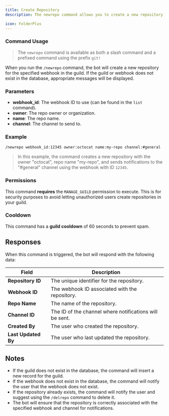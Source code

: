 ```yaml
---
title: Create Repository
description: The newrepo command allows you to create a new repository for a webhook in a guild for sending GitHub notifications. This command is useful for setting up repositories to receive GitHub events in your Discord server.

icon: FolderPlus
---
```


### Command Usage
> The `newrepo` command is available as both a slash command and a prefixed command using the prefix `git!`

When you run the `/newrepo` command, the bot will create a new repository for the specified webhook in the guild. If the guild or webhook does not exist in the database, appropriate messages will be displayed.

### Parameters

- **webhook_id**: The webhook ID to use (can be found in the `list` command).
- **owner**: The repo owner or organization.
- **name**: The repo name.
- **channel**: The channel to send to.

### Example

```plaintext
/newrepo webhook_id:12345 owner:octocat name:my-repo channel:#general
```

> In this example, the command creates a new repository with the owner "octocat", repo name "my-repo", and sends notifications to the "#general" channel using the webhook with ID `12345`.

### Permissions
This command **requires** the `MANAGE_GUILD` permission to execute. This is for security purposes to avoid letting unauthorized users create repositories in your guild.

### Cooldown
This command has a **guild cooldown** of 60 seconds to prevent spam.

## Responses
When this command is triggered, the bot will respond with the following data:

| Field             | Description                                                                 |
|-------------------|-----------------------------------------------------------------------------|
| **Repository ID** | The unique identifier for the repository.                                   |
| **Webhook ID**    | The webhook ID associated with the repository.                              |
| **Repo Name**     | The name of the repository.                                                 |
| **Channel ID**    | The ID of the channel where notifications will be sent.                     |
| **Created By**    | The user who created the repository.                                        |
| **Last Updated By** | The user who last updated the repository.                                  |

## Notes
- If the guild does not exist in the database, the command will insert a new record for the guild.
- If the webhook does not exist in the database, the command will notify the user that the webhook does not exist.
- If the repository already exists, the command will notify the user and suggest using the `/delrepo` command to delete it.
- The bot will ensure that the repository is correctly associated with the specified webhook and channel for notifications.